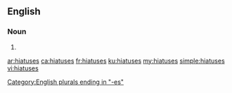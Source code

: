 ==English==

===Noun===
{{head|en}}

# {{plural of|hiatus}}

[[Category:English plurals ending in "-es"]]

[[ar:hiatuses]]
[[ca:hiatuses]]
[[fr:hiatuses]]
[[ku:hiatuses]]
[[my:hiatuses]]
[[simple:hiatuses]]
[[vi:hiatuses]]